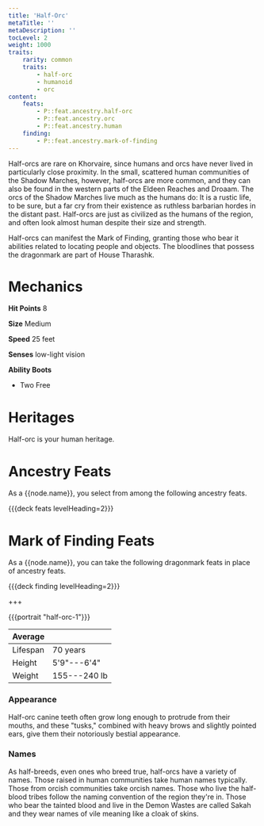 ```yaml
---
title: 'Half-Orc'
metaTitle: ''
metaDescription: ''
tocLevel: 2
weight: 1000
traits:
    rarity: common
    traits:
        - half-orc
        - humanoid
        - orc
content:
    feats:
        - P::feat.ancestry.half-orc
        - P::feat.ancestry.orc
        - P::feat.ancestry.human
    finding:
        - P::feat.ancestry.mark-of-finding
---
```


Half-orcs are rare on Khorvaire, since humans and orcs have never lived in particularly close proximity. In the small, scattered human communities of the Shadow Marches, however, half-orcs are more common, and they can also be found in the western parts of the Eldeen Reaches and Droaam. The orcs of the Shadow Marches live much as the humans do: It is a rustic life, to be sure, but a far cry from their existence as ruthless barbarian hordes in the distant past. Half-orcs are just as civilized as the humans of the region, and often look almost human despite their size and strength.

Half-orcs can manifest the Mark of Finding, granting those who bear it abilities related to locating people and objects. The bloodlines that possess the dragonmark are part of House Tharashk.

# Mechanics

**Hit Points** 8

**Size** Medium

**Speed** 25 feet

**Senses** low-light vision

**Ability Boots**

-   Two Free

# Heritages

Half-orc is your human heritage.

# Ancestry Feats

As a {{node.name}}, you select from among the following ancestry feats.

{{{deck feats levelHeading=2}}}

# Mark of Finding Feats

As a {{node.name}}, you can take the following dragonmark feats in place of ancestry feats.

{{{deck finding levelHeading=2}}}

+++

{{{portrait "half-orc-1"}}}

| Average  |              |
| -------- | ------------ |
| Lifespan | 70 years     |
| Height   | 5'9"---6'4"  |
| Weight   | 155---240 lb |

### Appearance

Half-orc canine teeth often grow long enough to protrude from their mouths, and these "tusks," combined with heavy brows and slightly pointed ears, give them their notoriously bestial appearance.

### Names

As half-breeds, even ones who breed true, half-orcs have a variety of names. Those raised in human communities take human names typically. Those from orcish communities take orcish names. Those who live the half-blood tribes follow the naming convention of the region they're in. Those who bear the tainted blood and live in the Demon Wastes are called Sakah and they wear names of vile meaning like a cloak of skins.